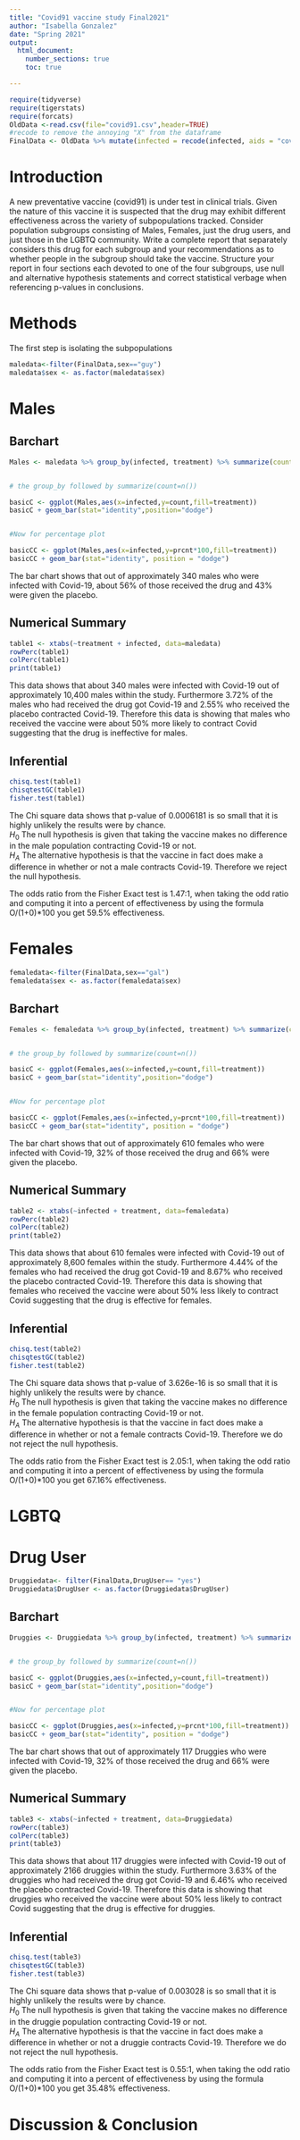 ```yaml
---
title: "Covid91 vaccine study Final2021"
author: "Isabella Gonzalez"
date: "Spring 2021"
output: 
  html_document:
    number_sections: true
    toc: true

---
```


```r
require(tidyverse)
require(tigerstats)
require(forcats)
OldData <-read.csv(file="covid91.csv",header=TRUE)
#recode to remove the annoying "X" from the dataframe
FinalData <- OldData %>% mutate(infected = recode(infected, aids = "covid", none = "OK" )) %>% select(-one_of("X"))
```

# Introduction

A new  preventative vaccine (covid91) is under test in clinical trials. Given the nature of this vaccine it is suspected that the drug may exhibit different effectiveness across the variety of subpopulations tracked. Consider population subgroups consisting of Males, Females, just the drug users, and just those in the LGBTQ community. Write a complete report that separately considers this drug for each subgroup and your recommendations as to whether people in the subgroup should take the vaccine. Structure your report in four sections each devoted to one of the four subgroups, use null and alternative hypothesis statements and correct statistical verbage when referencing p-values in conclusions.

# Methods

The first step is isolating the subpopulations 
```r
maledata<-filter(FinalData,sex=="guy")
maledata$sex <- as.factor(maledata$sex)

```

# Males

## Barchart

```r
Males <- maledata %>% group_by(infected, treatment) %>% summarize(count=n()) %>% mutate(prcnt=count/sum(count))


# the group_by followed by summarize(count=n()) 

basicC <- ggplot(Males,aes(x=infected,y=count,fill=treatment))
basicC + geom_bar(stat="identity",position="dodge")


#Now for percentage plot

basicCC <- ggplot(Males,aes(x=infected,y=prcnt*100,fill=treatment)) 
basicCC + geom_bar(stat="identity", position = "dodge")
```
  
The bar chart shows that out of approximately 340 males who were infected with Covid-19, about 56% of those received the drug and 43% were given the placebo.

## Numerical Summary

```r
table1 <- xtabs(~treatment + infected, data=maledata)
rowPerc(table1)
colPerc(table1)
print(table1)

```

This data shows that about 340 males were infected with Covid-19 out of approximately 10,400 males within the study. Furthermore 3.72% of the males who had received the drug got Covid-19 and 2.55% who received the placebo contracted Covid-19. Therefore this data is showing that males who received the vaccine were about 50% more likely to contract Covid suggesting that the drug is ineffective for males.

## Inferential  

```r
chisq.test(table1)
chisqtestGC(table1)
fisher.test(table1)
```

The Chi square data shows that p-value of 0.0006181 is so small that it is highly unlikely the results were by chance.   
$H_0$ The null hypothesis is given that taking the vaccine makes no difference in the male population contracting Covid-19 or not.  
$H_A$ The alternative hypothesis is that the vaccine in fact does make a difference in whether or not a male contracts Covid-19. Therefore we reject the null hypothesis.

The odds ratio from the Fisher Exact test is 1.47:1, when taking the odd ratio and computing it into a percent of effectiveness by using the formula O/(1+0)*100 you get 59.5% effectiveness.


# Females

```r
femaledata<-filter(FinalData,sex=="gal")
femaledata$sex <- as.factor(femaledata$sex)

```

## Barchart

```r
Females <- femaledata %>% group_by(infected, treatment) %>% summarize(count=n()) %>% mutate(prcnt=count/sum(count))


# the group_by followed by summarize(count=n()) 

basicC <- ggplot(Females,aes(x=infected,y=count,fill=treatment))
basicC + geom_bar(stat="identity",position="dodge")


#Now for percentage plot

basicCC <- ggplot(Females,aes(x=infected,y=prcnt*100,fill=treatment)) 
basicCC + geom_bar(stat="identity", position = "dodge")
```

The bar chart shows that out of approximately 610 females who were infected with Covid-19, 32% of those received the drug and 66% were given the placebo.

## Numerical Summary

```r
table2 <- xtabs(~infected + treatment, data=femaledata)
rowPerc(table2)
colPerc(table2)
print(table2)

```

This data shows that about 610 females were infected with Covid-19 out of approximately 8,600 females within the study. Furthermore 4.44% of the females who had received the drug got Covid-19 and 8.67% who received the placebo contracted Covid-19. Therefore this data is showing that females who received the vaccine were about 50% less likely to contract Covid suggesting that the drug is effective for females.

## Inferential  

```r
chisq.test(table2)
chisqtestGC(table2)
fisher.test(table2)
```

The Chi square data shows that p-value of 3.626e-16 is so small that it is highly unlikely the results were by chance.   
$H_0$ The null hypothesis is given that taking the vaccine makes no difference in the female population contracting Covid-19 or not.  
$H_A$ The alternative hypothesis is that the vaccine in fact does make a difference in whether or not a female contracts Covid-19. Therefore we do not reject the null hypothesis.

The odds ratio from the Fisher Exact test is 2.05:1, when taking the odd ratio and computing it into a percent of effectiveness by using the formula O/(1+0)*100 you get 67.16% effectiveness.

# LGBTQ


# Drug User

```r
Druggiedata<- filter(FinalData,DrugUser== "yes")
Druggiedata$DrugUser <- as.factor(Druggiedata$DrugUser)

```

## Barchart

```r
Druggies <- Druggiedata %>% group_by(infected, treatment) %>% summarize(count=n()) %>% mutate(prcnt=count/sum(count))


# the group_by followed by summarize(count=n()) 

basicC <- ggplot(Druggies,aes(x=infected,y=count,fill=treatment))
basicC + geom_bar(stat="identity",position="dodge")


#Now for percentage plot

basicCC <- ggplot(Druggies,aes(x=infected,y=prcnt*100,fill=treatment)) 
basicCC + geom_bar(stat="identity", position = "dodge")
```
The bar chart shows that out of approximately 117 Druggies who were infected with Covid-19, 32% of those received the drug and 66% were given the placebo.

## Numerical Summary

```r
table3 <- xtabs(~infected + treatment, data=Druggiedata)
rowPerc(table3)
colPerc(table3)
print(table3)

```

This data shows that about 117 druggies were infected with Covid-19 out of approximately 2166 druggies within the study. Furthermore 3.63% of the druggies who had received the drug got Covid-19 and 6.46% who received the placebo contracted Covid-19. Therefore this data is showing that druggies who received the vaccine were about 50% less likely to contract Covid suggesting that the drug is effective for druggies.

## Inferential  

```r
chisq.test(table3)
chisqtestGC(table3)
fisher.test(table3)
```

The Chi square data shows that p-value of 0.003028 is so small that it is highly unlikely the results were by chance.   
$H_0$ The null hypothesis is given that taking the vaccine makes no difference in the druggie population contracting Covid-19 or not.  
$H_A$ The alternative hypothesis is that the vaccine in fact does make a difference in whether or not a druggie contracts Covid-19. Therefore we do not reject the null hypothesis.

The odds ratio from the Fisher Exact test is 0.55:1, when taking the odd ratio and computing it into a percent of effectiveness by using the formula O/(1+0)*100 you get 35.48% effectiveness.


# Discussion & Conclusion 

